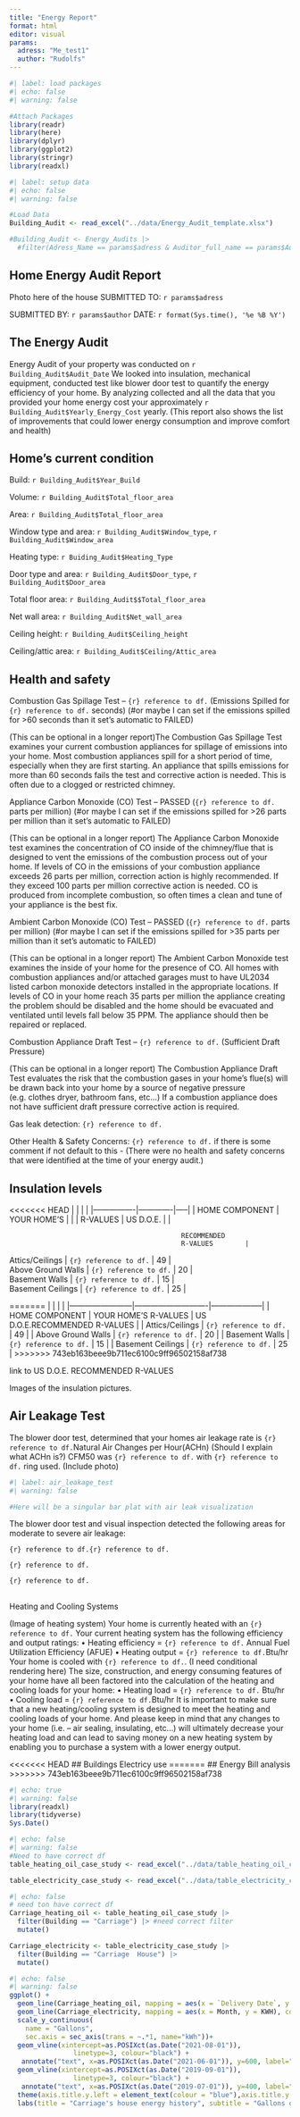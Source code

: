 ```yaml
---
title: "Energy Report"
format: html
editor: visual
params:
  adress: "Me_test1"
  author: "Rudolfs"
---
```


```r
#| label: load packages
#| echo: false
#| warning: false

#Attach Packages
library(readr)
library(here)
library(dplyr)
library(ggplot2)
library(stringr)
library(readxl)

```

```r
#| label: setup data
#| echo: false
#| warning: false

#Load Data
Building_Audit <- read_excel("../data/Energy_Audit_template.xlsx")

#Building_Audit <- Energy_Audits |>
  #filter(Adress_Name == params$adress & Auditor_full_name == params$Auditor_full_name)

```

## Home Energy Audit Report

Photo here of the house SUBMITTED TO: `r params$adress`

SUBMITTED BY: `r params$author` DATE: `r format(Sys.time(), '%e %B %Y')`

## The Energy Audit

Energy Audit of your property was conducted on `r Building_Audit$Audit_Date` We looked into insulation, mechanical equipment, conducted test like blower door test to quantify the energy efficiency of your home. By analyzing collected and all the data that you provided your home energy cost your approximately `r Building_Audit$Yearly_Energy_Cost` yearly. (This report also shows the list of improvements that could lower energy consumption and improve comfort and health)

## Home's current condition

::: {layout-ncol="2"}
Build: `r Building_Audit$Year_Build`

Volume: `r Building_Audit$Total_floor_area`

Area: `r Building_Audit$Total_floor_area`

Window type and area: `r Building_Audit$Window_type`, `r Building_Audit$Window_area`

Heating type: `r Buiding_Audit$Heating_Type`

Door type and area: `r Building_Audit$Door_type`, `r Building_Audit$Door_area`

Total floor area: `r Building_Audit$$Total_floor_area`

Net wall area: `r Building_Audit$Net_wall_area`

Ceiling height: `r Building_Audit$Ceiling_height`

Ceiling/attic area: `r Building_Audit$Ceiling/Attic_area`
:::

## Health and safety

Combustion Gas Spillage Test – `{r} reference to df.` (Emissions Spilled for `{r} reference to df.` seconds) (#or maybe I can set if the emissions spilled for \>60 seconds than it set's automatic to FAILED)

(This can be optional in a longer report)The Combustion Gas Spillage Test examines your current combustion appliances for spillage of emissions into your home. Most combustion appliances spill for a short period of time, especially when they are first starting. An appliance that spills emissions for more than 60 seconds fails the test and corrective action is needed. This is often due to a clogged or restricted chimney.

Appliance Carbon Monoxide (CO) Test – PASSED (`{r} reference to df.` parts per million) (#or maybe I can set if the emissions spilled for \>26 parts per million than it set's automatic to FAILED)

(This can be optional in a longer report) The Appliance Carbon Monoxide test examines the concentration of CO inside of the chimney/flue that is designed to vent the emissions of the combustion process out of your home. If levels of CO in the emissions of your combustion appliance exceeds 26 parts per million, correction action is highly recommended. If they exceed 100 parts per million corrective action is needed. CO is produced from incomplete combustion, so often times a clean and tune of your appliance is the best fix.

Ambient Carbon Monoxide (CO) Test – PASSED (`{r} reference to df.` parts per million) (#or maybe I can set if the emissions spilled for \>35 parts per million than it set's automatic to FAILED)

(This can be optional in a longer report) The Ambient Carbon Monoxide test examines the inside of your home for the presence of CO. All homes with combustion appliances and/or attached garages must to have UL2034 listed carbon monoxide detectors installed in the appropriate locations. If levels of CO in your home reach 35 parts per million the appliance creating the problem should be disabled and the home should be evacuated and ventilated until levels fall below 35 PPM. The appliance should then be repaired or replaced.

Combustion Appliance Draft Test – `{r} reference to df.` (Sufficient Draft Pressure)

(This can be optional in a longer report) The Combustion Appliance Draft Test evaluates the risk that the combustion gases in your home’s flue(s) will be drawn back into your home by a source of negative pressure (e.g. clothes dryer, bathroom fans, etc…) If a combustion appliance does not have sufficient draft pressure corrective action is required.

Gas leak detection: `{r} reference to df.`

Other Health & Safety Concerns: `{r} reference to df.` if there is some comment if not default to this - (There were no health and safety concerns that were identified at the time of your energy audit.)

## Insulation levels

<<<<<<< HEAD
|                |             |     |
|----------------|-------------|-----|
| HOME COMPONENT | YOUR HOME’S |     |
| R-VALUES       | US D.O.E.   |     |

```         
                                           RECOMMENDED     
                                           R-VALUES        |
```

| Attics/Ceilings \| `{r} reference to df.` \| 49 \|
| Above Ground Walls \| `{r} reference to df.` \| 20 \|
| Basement Walls \| `{r} reference to df.` \| 15 \|
| Basement Ceilings \| `{r} reference to df.` \| 25 \|
=======
|                    |                        |                               |
|------------------------|----------------------------|--------------------|
| HOME COMPONENT     | YOUR HOME’S R-VALUES   | US D.O.E.RECOMMENDED R-VALUES |
| Attics/Ceilings    | `{r} reference to df.` | 49                            |
| Above Ground Walls | `{r} reference to df.` | 20                            |
| Basement Walls     | `{r} reference to df.` | 15                            |
| Basement Ceilings  | `{r} reference to df.` | 25                            |
>>>>>>> 743eb163beee9b711ec6100c9ff96502158af738

link to US D.O.E. RECOMMENDED R-VALUES

Images of the insulation pictures.

## Air Leakage Test

The blower door test, determined that your homes air leakage rate is `{r} reference to df.`Natural Air Changes per Hour(ACHn) (Should I explain what ACHn is?) CFM50 was `{r} reference to df.` with `{r} reference to df.` ring used. (Include photo)

```r
#| label: air_leakage_test
#| warning: false

#Here will be a singular bar plat with air leak visualization
```

The blower door test and visual inspection detected the following areas for moderate to severe air leakage:

`{r} reference to df.{r} reference to df.`

`{r} reference to df.`

`{r} reference to df.`

## 

Heating and Cooling Systems

(Image of heating system) Your home is currently heated with an `{r} reference to df.` Your current heating system has the following efficiency and output ratings: • Heating efficiency = `{r} reference to df.` Annual Fuel Utilization Efficiency (AFUE) • Heating output = `{r} reference to df.`Btu/hr Your home is cooled with `{r} reference to df.`. (I need conditional rendering here) The size, construction, and energy consuming features of your home have all been factored into the calculation of the heating and cooling loads for your home: • Heating load = `{r} reference to df.` Btu/hr • Cooling load = `{r} reference to df.`Btu/hr It is important to make sure that a new heating/cooling system is designed to meet the heating and cooling loads of your home. And please keep in mind that any changes to your home (i.e. – air sealing, insulating, etc…) will ultimately decrease your heating load and can lead to saving money on a new heating system by enabling you to purchase a system with a lower energy output.

<<<<<<< HEAD
\## Buildings Electricy use
=======
\## Energy Bill analysis
>>>>>>> 743eb163beee9b711ec6100c9ff96502158af738

```r
#| echo: true
#| warning: false
library(readxl)
library(tidyverse)
Sys.Date()
```

```r
#| echo: false
#| warning: false
#Need to have correct df
table_heating_oil_case_study <- read_excel("../data/table_heating_oil_case_study.xlsx")

table_electricity_case_study <- read_excel("../data/table_electricity_case_study.xlsx")
```

```r
#| echo: false
# need ton have correct df
Carriage_heating_oil <- table_heating_oil_case_study |>
  filter(Building == "Carriage") |> #need correct filter 
  mutate()

Carriage_electricity <- table_electricity_case_study |>
  filter(Building == "Carriage  House") |>
  mutate()
```

```r
#| echo: false
#| warning: false
ggplot() +
  geom_line(Carriage_heating_oil, mapping = aes(x = `Delivery Date`, y = Gallons), color = "blue") + 
  geom_line(Carriage_electricity, mapping = aes(x = Month, y = KWH), color = "red") +
  scale_y_continuous(
    name = "Gallons",
    sec.axis = sec_axis(trans = ~.*1, name="kWh"))+
  geom_vline(xintercept=as.POSIXct(as.Date("2021-08-01")),
                linetype=3, colour="black") +
   annotate("text", x=as.POSIXct(as.Date("2021-06-01")), y=600, label="David started as the Director of Energy", angle=90) +
  geom_vline(xintercept=as.POSIXct(as.Date("2019-09-01")),
                linetype=3, colour="black") +
   annotate("text", x=as.POSIXct(as.Date("2019-07-01")), y=400, label="Electricity Data collection sarted", angle=90)+
  theme(axis.title.y.left = element_text(colour = "blue"),axis.title.y.right = element_text(colour = "red" ))+
  labs(title = "Carriage's house energy history", subtitle = "Gallons of heating oil and kWh of electricity")
```
